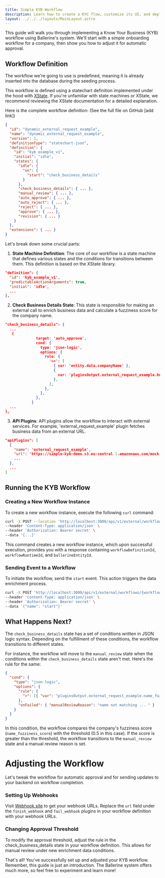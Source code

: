 ```yaml
---
title: Simple KYB Workflow
description: Learn how to create a KYC flow, customize its UI, and deploy it
layout: ../../../layouts/MainLayout.astro
---
```


This guide will walk you through implementing a Know Your Business (KYB) workflow using Ballerine's system. We'll start with a simple onboarding workflow for a company, then show you how to adjust it for automatic approval.

## Workflow Definition

The workflow we're going to use is predefined, meaning it is already inserted into the database during the seeding process.

This workflow is defined using a statechart definition implemented under the hood with [XState](https://xstate.js.org/docs/). If you're unfamiliar with state machines or XState, we recommend reviewing the XState documentation for a detailed explanation.

Here is the complete workflow definition:
(See the full file on GitHub [add link])

```json
{
  "id": "dynamic_external_request_example",
  "name": "dynamic_external_request_example",
  "version": 1,
  "definitionType": "statechart-json",
  "definition": {
    "id": "kyb_example_v1",
    "initial": "idle",
    "states": {
      "idle": {
        "on": {
          "start": "check_business_details"
        }
      },
      "check_business_details": { ... },
      "manual_review": { ... },
      "auto_approve": { ... },
      "auto_reject": { ... },
      "reject": { ... },
      "approve": { ... },
      "revision": { ... }
    }
  },
  "extensions": { ... }
}

```

Let's break down some crucial parts:

1. **State Machine Definition**: The core of our workflow is a state machine that defines various states and the conditions for transitions between them. This definition is based on the XState library.

```json
"definition": {
  "id": 'kyb_example_v1',
  "predictableActionArguments": true,
  "initial": 'idle',
  ...
},
```

2. **Check Business Details State**: This state is responsible for making an external call to enrich business data and calculate a fuzziness score for the company name.

```json
"check_business_details": {
  ...
   {
              target: 'auto_approve',
              cond: {
                type: 'json-logic',
                options: {
                  rule: {
                    '==': [
                      { var: 'entity.data.companyName' },
                      {
                        var: 'pluginsOutput.external_request_example.business_details.registered_name',
                      },
                    ],
                  },
                },
              },
            }
  ...
},
```

3. **API Plugins**: API plugins allow the workflow to interact with external services. For example, 'external_request_example' plugin fetches business data from an external URL.

```json
"apiPlugins": [
  {
    "name": 'external_request_example',
    "url": 'https://simple-kyb-demo.s3.eu-central-1.amazonaws.com/mock-data/{api_url}.json',
    ...
  },
  ...
]
```

## Running the KYB Workflow

### Creating a New Workflow Instance

To create a new workflow instance, execute the following `curl` command:

```bash
curl -X POST --location 'http://localhost:3000/api/v1/external/workflows/run' \
--header 'Content-Type: application/json' \
--header 'Authorization: Bearer secret' \
--data '{...}'
```

This command creates a new workflow instance, which upon successful execution, provides you with a response containing `workflowDefinitionId`, `workflowRuntimeId`, and `ballerineEntityId`.

### Sending Event to a Workflow

To initiate the workflow, send the `start` event. This action triggers the data enrichment process.

```bash
curl -X POST 'http://localhost:3000/api/v1/external/workflows/{workflowRuntimeId}/send-event' \
--header 'Content-Type: application/json' \
--header 'Authorization: Bearer secret' \
--data '{"name": "start"}'

```

## What Happens Next?

The `check_business_details` state has a set of conditions written in JSON logic syntax. Depending on the fulfillment of these conditions, the workflow transitions to different states.

For instance, the workflow will move to the `manual_review` state when the conditions within the `check_business_details` state aren't met. Here's the rule for the same:

```json
{
  "cond": {
    "type": "json-logic",
    "options": {
      "rule": {
        ">": [{ "var": "pluginsOutput.external_request_example.name_fuzziness_score" }, 0.5]
      },
      "onFailed": { "manualReviewReason": "name not matching ... " }
    }
  }
}
```

In this condition, the workflow compares the company's fuzziness score (`name_fuzziness_score`) with the threshold (0.5 in this case). If the score is greater than the threshold, the workflow transitions to the `manual_review` state and a manual review reason is set.

# Adjusting the Workflow

Let's tweak the workflow for automatic approval and for sending updates to your backend on workflow completion.

### Setting Up Webhooks

Visit [Webhook.site](https://webhook.site) to get your webhook URLs. Replace the `url` field under the `finish_webhook` and `fail_webhook` plugins in your workflow definition with your webhook URLs.

### Changing Approval Threshold

To modify the approval threshold, adjust the rule in the check_business_details state in your workflow definition. This allows for manual review under new enrichment data conditions.

That's all! You've successfully set up and adjusted your KYB workflow. Remember, this guide is just an introduction. The Ballerine system offers much more, so feel free to experiment and learn more!